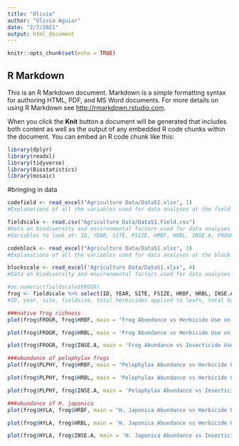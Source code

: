 ```yaml
---
title: "Olivia"
author: "Olivia Aguiar"
date: "2/7/2021"
output: html_document
---
```


```r
knitr::opts_chunk$set(echo = TRUE)
```

## R Markdown

This is an R Markdown document. Markdown is a simple formatting syntax for authoring HTML, PDF, and MS Word documents. For more details on using R Markdown see <http://rmarkdown.rstudio.com>.

When you click the **Knit** button a document will be generated that includes both content as well as the output of any embedded R code chunks within the document. You can embed an R code chunk like this:
```r
library(dplyr)
library(readxl)
library(tidyverse)
library(Biostatistics)
library(mosaic)
```

#bringing in data
```r
codefield <- read_excel("Agriculture Data/DataS1.xlsx", 1)
#Explanations of all the variables used for data analyses at the field scale (for plants, invertebrates, frogs, and fish).

fieldscale <- read.csv("Agriculture Data/DataS1.Field.csv")
#Data on biodiversity and environmental factors used for data analyses at the field scale (for plants, invertebrates, frogs, and fish).
#Variables to look at: ID, YEAR, SITE, FSIZE, HRBF, HRBL, INSE.A, FROGR, PLPHY, HYLA, TADPL, EFFRG, EFTRP

codeblock <- read_excel("Agriculture Data/DataS1.xlsx", 3)
#Explanations of all the variables used for data analyses at the block scale (for birds).

blockscale <- read_excel("Agriculture Data/DataS1.xlsx", 4)
#Data on biodiversity and environmental factors used for data analyses at the block scale (for birds).
```

```r
#as.numeric(fieldscale$FROGR)
frog <- fieldscale %>% select(ID, YEAR, SITE, FSIZE, HRBF, HRBL, INSE.A, FROGR, PLPHY, HYLA, TADPL, EFFRG, EFTRP) %>% subset(fieldscale$FROGR>=0) %>% subset(fieldscale$HRBF>=0)
#ID, year, site, fieldsize, total herbicides applied to leafs, total herbicides applied to levees, any insecticides used in nursery boxes, native frog richness, abundance pelophylax frogs, abundance hyla japonica frogs, abundance tadpoles, survey efforts for frogs, survey efforts for tadpoles (number of traps)

###native frog richness
plot(frog$FROGR, frog$HRBF, main = "Frog Abundance vs Herbicide Use on Leafs", xlab = "Frog Abundance", ylab = "Herbicide Use", pch = 19, frame = FALSE)

plot(frog$FROGR, frog$HRBL, main = 'Frog Abundance vs Herbicide Use on Levees', xlab = 'Frog Abundance', ylab = 'Herbicide Use', pch = 19, frame = FALSE)

plot(frog$FROGR, frog$INSE.A, main = 'Frog Abundance vs Insecticide Use in Nursery Boxes', xlab = 'Frog Abundance', ylab = 'Insecticide Use', pch = 19, frame = FALSE)

###abundance of pelophylax frogs
plot(frog$PLPHY, frog$HRBF, main = "Pelophylax Abundance vs Herbicide Use on Leafs", xlab = "Pelophylax Abundance", ylab = "Herbicide Use", pch = 19, frame = FALSE)

plot(frog$PLPHY, frog$HRBL, main = 'Pelophylax Abundance vs Herbicide Use on Levees', xlab = 'Pelophylax Abundance', ylab = 'Herbicide Use', pch = 19, frame = FALSE)

plot(frog$PLPHY, frog$INSE.A, main = 'Pelophylax Abundance vs Insecticide Use in Nursery Boxes', xlab = 'Pelophylax Abundance', ylab = 'Insecticide Use', pch = 19, frame = FALSE)

###abundance of H. japonica
plot(frog$HYLA, frog$HRBF, main = "H. Japonica Abundance vs Herbicide Use on Leafs", xlab = "H. Japonica Abundance", ylab = "Herbicide Use", pch = 19, frame = FALSE)

plot(frog$HYLA, frog$HRBL, main = 'H. Japonica Abundance vs Herbicide Use on Levees', xlab = 'H. Japonica Abundance', ylab = 'Herbicide Use', pch = 19, frame = FALSE)

plot(frog$HYLA, frog$INSE.A, main = 'H. Japonica Abundance vs Insecticide Use in Nursery Boxes', xlab = 'H. Japonica Abundance', ylab = 'Insecticide Use', pch = 19, frame = FALSE)

```





